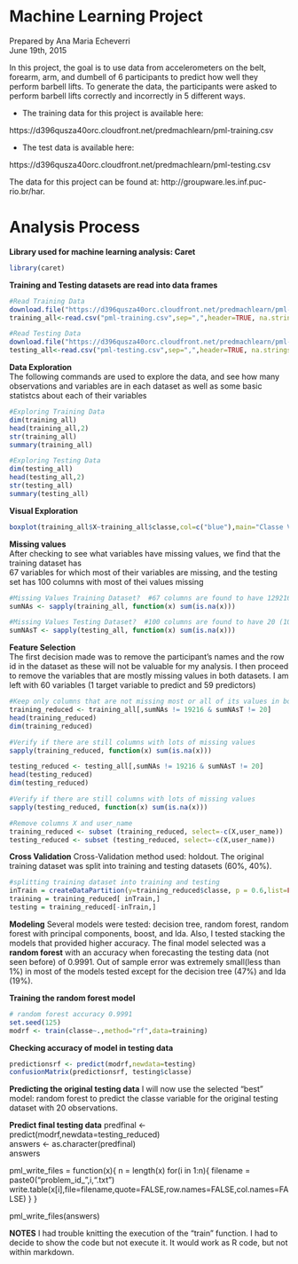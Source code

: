 Machine Learning Project
========================================================

Prepared by Ana Maria Echeverri  
June 19th, 2015

In this project, the goal is to use data from accelerometers on the belt, forearm, arm, and dumbell of 6 participants to predict how well they perform barbell lifts. To generate the data, the participants were asked to perform barbell lifts correctly and incorrectly in 5 different ways.

- The training data for this project is available here: 

https://d396qusza40orc.cloudfront.net/predmachlearn/pml-training.csv

- The test data is available here: 

https://d396qusza40orc.cloudfront.net/predmachlearn/pml-testing.csv

The data for this project can be found at: http://groupware.les.inf.puc-rio.br/har. 

Analysis Process
========================================================
**Library used for machine learning analysis: Caret**

```r
library(caret)
```
**Training and Testing datasets are read into data frames**
```r
#Read Training Data
download.file("https://d396qusza40orc.cloudfront.net/predmachlearn/pml-training.csv","pml-training.csv",method="curl")
training_all<-read.csv("pml-training.csv",sep=",",header=TRUE, na.strings = "NA")

#Read Testing Data
download.file("https://d396qusza40orc.cloudfront.net/predmachlearn/pml-testing.csv","pml-testing.csv",method="curl")
testing_all<-read.csv("pml-testing.csv",sep=",",header=TRUE, na.strings = "NA")
```
**Data Exploration**  
The following commands are used to explore the data, and see how many observations and variables are in each dataset as well as some basic statistcs about each of their variables
```r
#Exploring Training Data
dim(training_all)
head(training_all,2)
str(training_all)
summary(training_all)

#Exploring Testing Data
dim(testing_all)
head(testing_all,2)
str(testing_all)
summary(testing_all)
```
**Visual Exploration**
``` r
boxplot(training_all$X~training_all$classe,col=c("blue"),main="Classe Variable in Training Data")
```
**Missing values**  
After checking to see what variables have missing values, we find that the training dataset has  
67 variables for which most of their variables are missing, and the testing set has 100 columns with most of thei values missing
``` r
#Missing Values Training Dataset?  #67 columns are found to have 129216 (close to 100%) missing observations
sumNAs <- sapply(training_all, function(x) sum(is.na(x)))

#Missing Values Testing Dataset?  #100 columns are found to have 20 (100%) missing observations
sumNAsT <- sapply(testing_all, function(x) sum(is.na(x)))
```
**Feature Selection**  
The first decision made was to remove the participant's names and the row id in the dataset as these will not be valuable for my analysis.  I then proceed to remove the variables that are mostly missing values in both datasets.  I am left with 60 variables (1 target variable to predict and 59 predictors)
``` r

#Keep only columns that are not missing most or all of its values in both datasets. #59 predictors
training_reduced <- training_all[,sumNAs != 19216 & sumNAsT != 20]
head(training_reduced)
dim(training_reduced)

#Verify if there are still columns with lots of missing values
sapply(training_reduced, function(x) sum(is.na(x)))

testing_reduced <- testing_all[,sumNAs != 19216 & sumNAsT != 20]
head(testing_reduced)
dim(testing_reduced)

#Verify if there are still columns with lots of missing values
sapply(testing_reduced, function(x) sum(is.na(x)))

#Remove columns X and user_name
training_reduced <- subset (training_reduced, select=-c(X,user_name))
testing_reduced <- subset (testing_reduced, select=-c(X,user_name))
```
**Cross Validation**
Cross-Validation method used: holdout.  The original training dataset was split into training and testing datasets (60%, 40%).
``` r
#splitting training dataset into training and testing
inTrain = createDataPartition(y=training_reduced$classe, p = 0.6,list=FALSE)
training = training_reduced[ inTrain,]
testing = training_reduced[-inTrain,]
```
**Modeling**
Several models were tested: decision tree, random forest, random forest with principal components, boost, and lda.  Also, I tested stacking the models that provided higher accuracy.  The final model selected was a **random forest** with an accuracy when forecasting the testing data (not seen before) of 0.9991. Out of sample error was extremely small(less than 1%) in most of the models tested except for the decision tree (47%) and lda (19%).

**Training the random forest model**
``` r
# random forest accuracy 0.9991  
set.seed(125)  
modrf <- train(classe~.,method="rf",data=training)
```
**Checking accuracy of model in testing data**
```r
predictionsrf <- predict(modrf,newdata=testing)  
confusionMatrix(predictionsrf, testing$classe)  
```
**Predicting the original testing data**
I will now use the selected "best" model: random forest to predict the classe variable for the original testing dataset with 20 observations.

**Predict final testing data**
predfinal <- predict(modrf,newdata=testing_reduced)  
answers <-  as.character(predfinal)  
answers  

pml_write_files = function(x){
  n = length(x)
  for(i in 1:n){
    filename = paste0("problem_id_",i,".txt")
    write.table(x[i],file=filename,quote=FALSE,row.names=FALSE,col.names=FALSE)
  }
}

pml_write_files(answers)

**NOTES**
I had trouble knitting the execution of the "train" function. I had to decide to show the code but not execute it. It would work as R code, but not within markdown.



